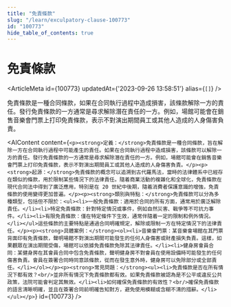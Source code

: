 ```yaml
---
title: "免責條款"
slug: "/learn/exculpatory-clause-100773"
id: "100773"
hide_table_of_contents: true
---
```



# 免責條款

<ArticleMeta id={100773} updatedAt={'2023-09-26 13:58:51'} alias={`[]`} />
<div className='border-solid border-b border-t-0 my-4 border-[var(--ifm-color-gray-300)]' />

免責條款是一種合同條款，如果在合同執行過程中造成損害，該條款解除一方的責任。發行免責條款的一方通常是尋求解除潛在責任的一方。例如，場館可能會在銷售音樂會門票上打印免責條款，表示不對演出期間員工或其他人造成的人身傷害負責。

<AIContent content={`<p><strong>定義：</strong>免責條款是一種合同條款，旨在解除一方在合同執行過程中可能產生的責任。如果在合同執行過程中造成損害，該條款可以解除一方的責任。發行免責條款的一方通常是尋求解除潛在責任的一方。例如，場館可能會在銷售音樂會門票上打印免責條款，表示不對演出期間員工或其他人造成的人身傷害負責。</p><p><strong>起源：</strong>免責條款的概念可以追溯到古代羅馬法，當時的法律體系中已經存在類似的條款，用於限制某些情況下的法律責任。隨着商業活動的複雜化和全球化，免責條款在現代合同法中得到了廣泛應用，特別是在 20 世紀中後期，隨着消費者保護意識的增強，免責條款的使用變得更加普遍。</p><p><strong>類別與特點：</strong>免責條款可以分為多種類型，包括但不限於：<ul><li>一般免責條款：適用於合同的所有方面，通常用於廣泛解除責任。</li><li>特定免責條款：針對特定情況或事件，例如自然災害、戰爭等不可抗力事件。</li><li>有限免責條款：僅在特定條件下生效，通常伴隨着一定的限制和例外情況。</li></ul>這些條款的主要特點是通過合同明確規定，解除或限制一方在特定情況下的法律責任。</p><p><strong>具體案例：</strong><ol><li>音樂會門票：某音樂會場館在其門票背面印有免責條款，聲明場館不對演出期間可能發生的任何人身傷害或財產損失負責。這樣，如果觀眾在演出期間受傷，場館可以依據免責條款免除其法律責任。</li><li>健身房會員合同：某健身房在其會員合同中包含免責條款，聲明健身房不對會員在使用設備時可能發生的任何傷害負責。會員在簽署合同時同意該條款，從而在發生意外時，健身房可以免除部分或全部責任。</li></ol></p><p><strong>常見問題：</strong><ul><li>免責條款是否在所有情況下都有效？<br/>並非所有情況下免責條款都有效。如果免責條款被認為是不公平或違反公共政策，法院可能會判定其無效。</li><li>如何確保免責條款的有效性？<br/>確保免責條款的語言清晰明確，並且在簽署合同前明確告知對方，避免使用模糊或含糊不清的措辭。</li></ul></p>`} id={100773} />
